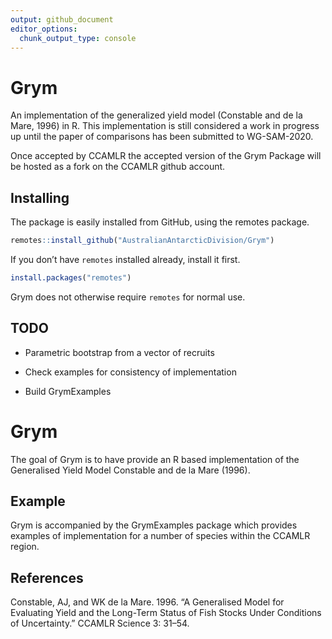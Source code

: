 ```yaml
---
output: github_document
editor_options: 
  chunk_output_type: console
---
```



 
<!-- README.md is generated from README.Rmd. Please edit that file -->
# Grym


An implementation of the generalized yield model (Constable and de la Mare, 1996) in R. This implementation is still considered a work in progress up until the paper of comparisons has been submitted to WG-SAM-2020. 

Once accepted by CCAMLR the accepted version of the Grym Package will be hosted as a fork on the CCAMLR github account.  

## Installing

The package is easily installed from GitHub, using the remotes package. 

```R
remotes::install_github("AustralianAntarcticDivision/Grym")
```

If you don't have `remotes` installed already, install it first. 

```R
install.packages("remotes")
```

Grym does not otherwise require `remotes` for normal use.


## TODO
* Parametric bootstrap from a vector of recruits

* Check examples for consistency of implementation

* Build GrymExamples


# Grym

<!-- badges: start -->
<!-- badges: end -->

The goal of Grym is to have provide an R based implementation of the Generalised Yield Model Constable and de la Mare (1996).


## Example

Grym is accompanied by the GrymExamples package which provides examples of implementation for a number of species within the CCAMLR  region. 

## References 
Constable, AJ, and WK de la Mare. 1996. “A Generalised Model for Evaluating Yield and the Long-Term Status of Fish Stocks Under Conditions of Uncertainty.” CCAMLR Science 3: 31–54.
